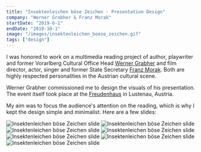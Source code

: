 ```yaml
---
title: "Insektenleichen böse Zeichen - Presentation Design"
company: "Werner Grabher & Franz Morak"
startDate: "2019-6-1"
endDate: "2019-10-1"
image: "/images/insektenleichen_boese_zeichen.gif"
tags: ["design"]
---
```


I was honored to work on a multimedia reading project of author, playwriter and former Vorarlberg Cultural Office Head [Werner Grabher](https://de.wikipedia.org/wiki/Werner_Grabher) and film director, actor, singer and former State Secretary [Franz Morak](https://www.franzmorak.at/).
Both are highly respected personalities in the Austrian cultural scene.

Werner Grabher commissioned me to design the visuals of his presentation.
The event itself took place at the [Freudenhaus](https://freudenhaus.or.at/) in Lustenau, Austria.

My aim was to focus the audience's attention on the reading, which is why I kept the design simple and minimalist.
Here are a few slides:

![Insektenleichen böse Zeichen slide](/images/insektenleichen_boese_zeichen_slide0.png)
![Insektenleichen böse Zeichen slide](/images/insektenleichen_boese_zeichen_slide1.png)
![Insektenleichen böse Zeichen slide](/images/insektenleichen_boese_zeichen_slide2.png)
![Insektenleichen böse Zeichen slide](/images/insektenleichen_boese_zeichen_slide3.png)
![Insektenleichen böse Zeichen slide](/images/insektenleichen_boese_zeichen_slide4.png)
![Insektenleichen böse Zeichen slide](/images/insektenleichen_boese_zeichen_slide5.png)
![Insektenleichen böse Zeichen slide](/images/insektenleichen_boese_zeichen_slide6.png)